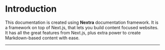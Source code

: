 # Introduction
 
This documentation is created using **Nextra** documentation framework. It is a framework on top of Next.js, that lets you build content focused websites. It has all the great features from Next.js, plus extra power to create Markdown-based content with ease.

---
